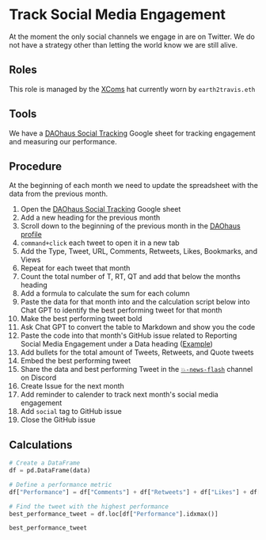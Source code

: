 # Track Social Media Engagement

At the moment the only social channels we engage in are on Twitter. We do not have a strategy other than letting the world know we are still alive.

## Roles

This role is managed by the [XComs](https://app.hatsprotocol.xyz/trees/10/24?compact=true&hatId=24.2.2) hat currently worn by `earth2travis.eth`

## Tools

We have a [DAOhaus Social Tracking](https://docs.google.com/spreadsheets/d/1JwCL7GugTYn0uMumQ49VD1Q5i8n1VGlbKpAqN_SXqZw/edit?gid=0#gid=0) Google sheet for tracking engagement and measuring our performance.

## Procedure

At the beginning of each month we need to update the spreadsheet with the data from the previous month.

1. Open the [DAOhaus Social Tracking](https://docs.google.com/spreadsheets/d/1JwCL7GugTYn0uMumQ49VD1Q5i8n1VGlbKpAqN_SXqZw/edit?gid=0#gid=0) Google sheet
2. Add a new heading for the previous month
3. Scroll down to the beginning of the previous month in the [DAOhaus profile](https://x.com/DAOhaus)
4. `command+click` each tweet to open it in a new tab
5. Add the Type, Tweet, URL, Comments, Retweets, Likes, Bookmarks, and Views
6. Repeat for each tweet that month
7. Count the total number of T, RT, QT and add that below the months heading
8. Add a formula to calculate the sum for each column
9. Paste the data for that month into and the calculation script below into Chat GPT to identify the best performing tweet for that month
10. Make the best performing tweet bold
11. Ask Chat GPT to convert the table to Markdown and show you the code
12. Paste the code into that month's GitHub issue related to Reporting Social Media Engagement under a Data heading ([Example](https://github.com/orgs/HausDAO/projects/28/views/2?pane=issue&itemId=71607772))
13. Add bullets for the total amount of Tweets, Retweets, and Quote tweets
14. Embed the best performing tweet
15. Share the data and best performing Tweet in the [`💥-news-flash`](https://discord.com/channels/709210493549674598/758440646553370635) channel on Discord
16. Create Issue for the next month
17. Add reminder to calender to track next month's social media engagement
18. Add `social` tag to GitHub issue
19. Close the GitHub issue

## Calculations

```python
# Create a DataFrame
df = pd.DataFrame(data)

# Define a performance metric
df["Performance"] = df["Comments"] + df["Retweets"] + df["Likes"] + df["Bookmarks"] + df["Views"]

# Find the tweet with the highest performance
best_performance_tweet = df.loc[df["Performance"].idxmax()]

best_performance_tweet
```
